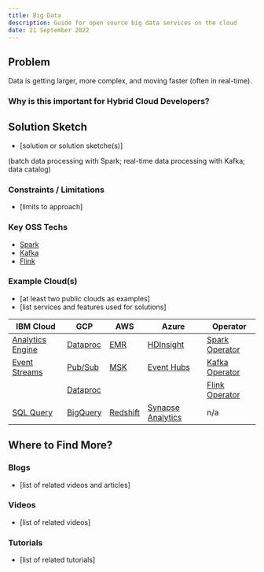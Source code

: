 ```yaml
---
title: Big Data
description: Guide for open source big data services on the cloud
date: 21 September 2022
---
```


## Problem

Data is getting larger, more complex, and moving faster (often in real-time). 

### Why is this important for Hybrid Cloud Developers?

## Solution Sketch

* [solution or solution sketche(s)]

(batch data processing with Spark; real-time data processing with Kafka; data catalog)

### Constraints / Limitations

* [limits to approach]

### Key OSS Techs

* [Spark](https://spark.apache.org/)
* [Kafka](https://kafka.apache.org/)
* [Flink](https://flink.apache.org/)

### Example Cloud(s)

* [at least two public clouds as examples]
* [list services and features used for solutions]

| IBM Cloud | GCP | AWS | Azure | Operator |
| - | - | - | - | - |
| [Analytics Engine](https://www.ibm.com/cloud/analytics-engine) | [Dataproc](https://cloud.google.com/dataproc/) | [EMR](https://aws.amazon.com/emr/spark/features/) | [HDInsight](https://azure.microsoft.com/en-us/services/hdinsight/) | [Spark Operator](https://github.com/GoogleCloudPlatform/spark-on-k8s-operator) | 
| [Event Streams](https://www.ibm.com/cloud/event-streams) | [Pub/Sub](https://cloud.google.com/pubsub/) | [MSK](https://aws.amazon.com/msk/) | [Event Hubs](https://azure.microsoft.com/en-us/services/event-hubs/) | [Kafka Operator](https://github.com/banzaicloud/koperator) |
|  | [Dataproc](https://cloud.google.com/dataproc/) | | | [Flink Operator](https://github.com/lyft/flinkk8soperator) |
| [SQL Query](https://www.ibm.com/cloud/sql-query) | [BigQuery](https://cloud.google.com/bigquery/) | [Redshift](https://aws.amazon.com/redshift/) | [Synapse Analytics](https://azure.microsoft.com/en-us/services/synapse-analytics) | n/a |

## Where to Find More?

### Blogs

* [list of related videos and articles]

### Videos

* [list of related videos]

### Tutorials

* [list of related tutorials]
